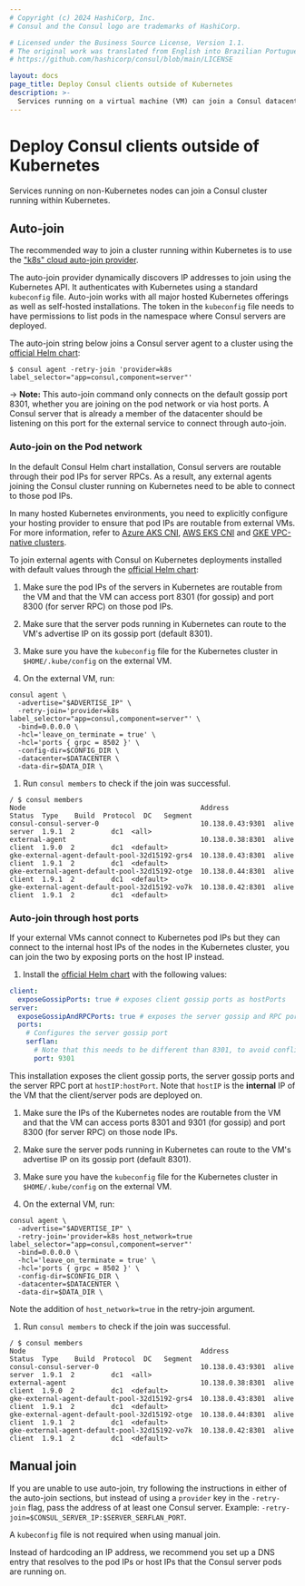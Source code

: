 ```yaml
---
# Copyright (c) 2024 HashiCorp, Inc.
# Consul and the Consul logo are trademarks of HashiCorp.

# Licensed under the Business Source License, Version 1.1.
# The original work was translated from English into Brazilian Portuguese.
# https://github.com/hashicorp/consul/blob/main/LICENSE

layout: docs
page_title: Deploy Consul clients outside of Kubernetes
description: >-
  Services running on a virtual machine (VM) can join a Consul datacenter running on Kubernetes. Learn how to configure the Kubernetes installation to accept communication from external services.
---
```


# Deploy Consul clients outside of Kubernetes

Services running on non-Kubernetes nodes can join a Consul cluster running within Kubernetes.

## Auto-join

The recommended way to join a cluster running within Kubernetes is to
use the ["k8s" cloud auto-join provider](/consul/docs/deploy/server/cloud-auto-join#kubernetes-k8s).

The auto-join provider dynamically discovers IP addresses to join using
the Kubernetes API. It authenticates with Kubernetes using a standard
`kubeconfig` file. Auto-join works with all major hosted Kubernetes offerings
as well as self-hosted installations. The token in the `kubeconfig` file
needs to have permissions to list pods in the namespace where Consul servers
are deployed.

The auto-join string below joins a Consul server agent to a cluster using the [official Helm chart](/consul/docs/reference/k8s/helm):

```shell-session
$ consul agent -retry-join 'provider=k8s label_selector="app=consul,component=server"'
```

-> **Note:** This auto-join command only connects on the default gossip port
8301, whether you are joining on the pod network or via host ports.  A
Consul server that is already a member of the datacenter should be
listening on this port for the external service to connect through
auto-join.

### Auto-join on the Pod network

In the default Consul Helm chart installation, Consul servers are
routable through their pod IPs for server RPCs. As a result, any
external agents joining the Consul cluster running on Kubernetes
need to be able to connect to those pod IPs.

In many hosted Kubernetes environments, you need to explicitly configure
your hosting provider to ensure that pod IPs are routable from external VMs.
For more information, refer to [Azure AKS CNI](https://docs.microsoft.com/en-us/azure/aks/concepts-network#azure-cni-advanced-networking),
[AWS EKS CNI](https://docs.aws.amazon.com/eks/latest/userguide/pod-networking.html) and
[GKE VPC-native clusters](https://cloud.google.com/kubernetes-engine/docs/concepts/alias-ips).

To join external agents with Consul on Kubernetes deployments installed with default values through the [official Helm chart](/consul/docs/reference/k8s/helm):

  1. Make sure the pod IPs of the servers in Kubernetes are
  routable from the VM and that the VM can access port 8301 (for gossip) and
  port 8300 (for server RPC) on those pod IPs.

  1. Make sure that the server pods running in Kubernetes can route
  to the VM's advertise IP on its gossip port (default 8301).

  1. Make sure you have the `kubeconfig` file for the Kubernetes cluster in `$HOME/.kube/config` on the external VM.

  1. On the external VM, run:

  ```shell-session
  consul agent \
    -advertise="$ADVERTISE_IP" \
    -retry-join='provider=k8s label_selector="app=consul,component=server"' \
    -bind=0.0.0.0 \
    -hcl='leave_on_terminate = true' \
    -hcl='ports { grpc = 8502 }' \
    -config-dir=$CONFIG_DIR \
    -datacenter=$DATACENTER \
    -data-dir=$DATA_DIR \
  ```

  1. Run `consul members` to check if the join was successful.

  ```shell-session
  / $ consul members
  Node                                           Address           Status  Type    Build  Protocol  DC   Segment
  consul-consul-server-0                         10.138.0.43:9301  alive    server  1.9.1  2         dc1  <all>
  external-agent                                 10.138.0.38:8301  alive    client  1.9.0  2         dc1  <default>
  gke-external-agent-default-pool-32d15192-grs4  10.138.0.43:8301  alive    client  1.9.1  2         dc1  <default>
  gke-external-agent-default-pool-32d15192-otge  10.138.0.44:8301  alive    client  1.9.1  2         dc1  <default>
  gke-external-agent-default-pool-32d15192-vo7k  10.138.0.42:8301  alive    client  1.9.1  2         dc1  <default>
  ```

### Auto-join through host ports

If your external VMs cannot connect to Kubernetes pod IPs but they can connect
to the internal host IPs of the nodes in the Kubernetes cluster, you can join the two by exposing ports on the host IP instead.

  1. Install the [official Helm chart](/consul/docs/reference/k8s/helm) with the following values:
  ```yaml
  client:
    exposeGossipPorts: true # exposes client gossip ports as hostPorts
  server:
    exposeGossipAndRPCPorts: true # exposes the server gossip and RPC ports as hostPorts
    ports:
      # Configures the server gossip port
      serflan:
        # Note that this needs to be different than 8301, to avoid conflicting with the client gossip hostPort
        port: 9301
  ```
   This installation exposes the client gossip ports, the server gossip ports and the server RPC port at `hostIP:hostPort`. Note that `hostIP` is the **internal** IP of the VM that the client/server pods are deployed on.

  1. Make sure the IPs of the Kubernetes nodes are routable from the VM and
  that the VM can access ports 8301 and 9301 (for gossip) and port 8300 (for
  server RPC) on those node IPs.

  1. Make sure the server pods running in Kubernetes can route to
  the VM's advertise IP on its gossip port (default 8301).

  1. Make sure you have the `kubeconfig` file for the Kubernetes cluster in `$HOME/.kube/config` on the external VM.

  1. On the external VM, run:

  ```shell-session
  consul agent \
    -advertise="$ADVERTISE_IP" \
    -retry-join='provider=k8s host_network=true label_selector="app=consul,component=server"'
    -bind=0.0.0.0 \
    -hcl='leave_on_terminate = true' \
    -hcl='ports { grpc = 8502 }' \
    -config-dir=$CONFIG_DIR \
    -datacenter=$DATACENTER \
    -data-dir=$DATA_DIR \
  ```

  Note the addition of `host_network=true` in the retry-join argument.

  1. Run `consul members` to check if the join was successful.

  ```shell-session
  / $ consul members
  Node                                           Address           Status  Type    Build  Protocol  DC   Segment
  consul-consul-server-0                         10.138.0.43:9301  alive    server  1.9.1  2         dc1  <all>
  external-agent                                 10.138.0.38:8301  alive    client  1.9.0  2         dc1  <default>
  gke-external-agent-default-pool-32d15192-grs4  10.138.0.43:8301  alive    client  1.9.1  2         dc1  <default>
  gke-external-agent-default-pool-32d15192-otge  10.138.0.44:8301  alive    client  1.9.1  2         dc1  <default>
  gke-external-agent-default-pool-32d15192-vo7k  10.138.0.42:8301  alive    client  1.9.1  2         dc1  <default>
  ```

## Manual join

If you are unable to use auto-join, try following the instructions in
either of the auto-join sections, but instead of using a `provider` key in the
`-retry-join` flag, pass the address of at least one Consul server. Example: `-retry-join=$CONSUL_SERVER_IP:$SERVER_SERFLAN_PORT`.

A `kubeconfig` file is not required when using manual join.

Instead of hardcoding an IP address, we recommend you set up a DNS entry
that resolves to the pod IPs or host IPs that the Consul server pods are running on.
